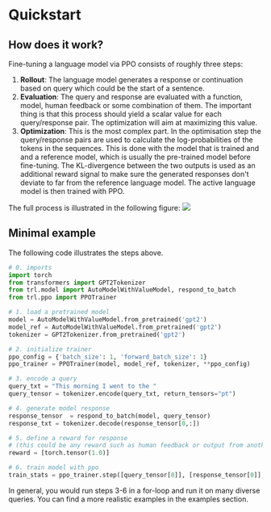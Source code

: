 # Quickstart

## How does it work?

Fine-tuning a language model via PPO consists of roughly three steps:

1. **Rollout**: The language model generates a response or continuation based on query which could be the start of a sentence.
2. **Evaluation**: The query and response are evaluated with a function, model, human feedback or some combination of them. The important thing is that this process should yield a scalar value for each query/response pair. The optimization will aim at maximizing this value.
3. **Optimization**: This is the most complex part. In the optimisation step the query/response pairs are used to calculate the log-probabilities of the tokens in the sequences. This is done with the model that is trained and and a reference model, which is usually the pre-trained model before fine-tuning. The KL-divergence between the two outputs is used as an additional reward signal to make sure the generated responses don't deviate to far from the reference language model. The active language model is then trained with PPO.

The full process is illustrated in the following figure:
<img src="https://huggingface.co/datasets/trl-internal-testing/example-images/resolve/main/images/trl_overview.png"/>

## Minimal example

The following code illustrates the steps above. 

```python
# 0. imports
import torch
from transformers import GPT2Tokenizer
from trl.model import AutoModelWithValueModel, respond_to_batch
from trl.ppo import PPOTrainer

# 1. load a pretrained model
model = AutoModelWithValueModel.from_pretrained('gpt2')
model_ref = AutoModelWithValueModel.from_pretrained('gpt2')
tokenizer = GPT2Tokenizer.from_pretrained('gpt2')

# 2. initialize trainer
ppo_config = {'batch_size': 1, 'forward_batch_size': 1}
ppo_trainer = PPOTrainer(model, model_ref, tokenizer, **ppo_config)

# 3. encode a query
query_txt = "This morning I went to the "
query_tensor = tokenizer.encode(query_txt, return_tensors="pt")

# 4. generate model response
response_tensor  = respond_to_batch(model, query_tensor)
response_txt = tokenizer.decode(response_tensor[0,:])

# 5. define a reward for response
# (this could be any reward such as human feedback or output from another model)
reward = [torch.tensor(1.0)]

# 6. train model with ppo
train_stats = ppo_trainer.step([query_tensor[0]], [response_tensor[0]], reward)
```

In general, you would run steps 3-6 in a for-loop and run it on many diverse queries. You can find a more realistic examples in the examples section. 